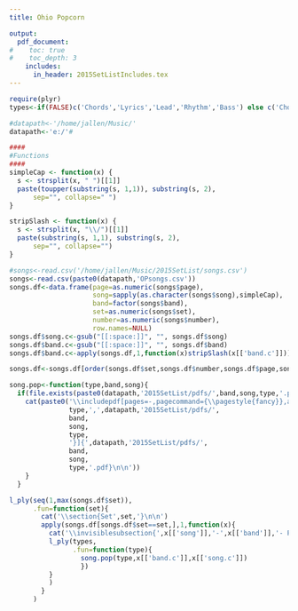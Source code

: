 ```yaml
---
title: Ohio Popcorn

output:
  pdf_document:
#    toc: true
#    toc_depth: 3
    includes:
      in_header: 2015SetListIncludes.tex
---
```

\lhead{}
\chead{}
\rhead{\thepage}
\lfoot{}
\cfoot{}
\rfoot{}
\renewcommand{\headrulewidth}{0pt}
\renewcommand{\footrulewidth}{0pt}

\hypersetup{linkcolor=black}
\cleardoublepage
\phantomsection
\addcontentsline{toc}{section}{Contents}

\tableofcontents


```r
require(plyr)
types<-if(FALSE)c('Chords','Lyrics','Lead','Rhythm','Bass') else c('Chords','Lyrics')

#datapath<-'/home/jallen/Music/'
datapath<-'e:/'#

####
#Functions
####
simpleCap <- function(x) {
  s <- strsplit(x, " ")[[1]]
  paste(toupper(substring(s, 1,1)), substring(s, 2),
      sep="", collapse=" ")
}

stripSlash <- function(x) {
  s <- strsplit(x, "\\/")[[1]]
  paste(substring(s, 1,1), substring(s, 2),
      sep="", collapse="")
}

#songs<-read.csv('/home/jallen/Music/2015SetList/songs.csv')
songs<-read.csv(paste0(datapath,'OPsongs.csv'))
songs.df<-data.frame(page=as.numeric(songs$page),
                     song=sapply(as.character(songs$song),simpleCap),
                     band=factor(songs$band),
                     set=as.numeric(songs$set),
                     number=as.numeric(songs$number),
                     row.names=NULL)
songs.df$song.c<-gsub("[[:space:]]", "", songs.df$song)
songs.df$band.c<-gsub("[[:space:]]", "", songs.df$band)
songs.df$band.c<-apply(songs.df,1,function(x)stripSlash(x[['band.c']]))

songs.df<-songs.df[order(songs.df$set,songs.df$number,songs.df$page,songs.df$band,songs.df$song),]

song.pop<-function(type,band,song){
  if(file.exists(paste0(datapath,'2015SetList/pdfs/',band,song,type,'.pdf'))){
    cat(paste0('\\includepdf[pages=-,pagecommand={\\pagestyle{fancy}},addtotoc={1,subsubsection,2,',
               type,',',datapath,'2015SetList/pdfs/',
               band,
               song,
               type,
               '}]{',datapath,'2015SetList/pdfs/',
               band,
               song,
               type,'.pdf}\n\n'))
    }
  }
```


```r


l_ply(seq(1,max(songs.df$set)),
      .fun=function(set){
        cat('\\section{Set',set,'}\n\n')
        apply(songs.df[songs.df$set==set,],1,function(x){
          cat('\\invisiblesubsection{',x[['song']],'-',x[['band']],'- Page',x[['page']],'}\n\n')
          l_ply(types,
                .fun=function(type){
                  song.pop(type,x[['band.c']],x[['song.c']])
                  })
          }
          )
        }
      )
```

